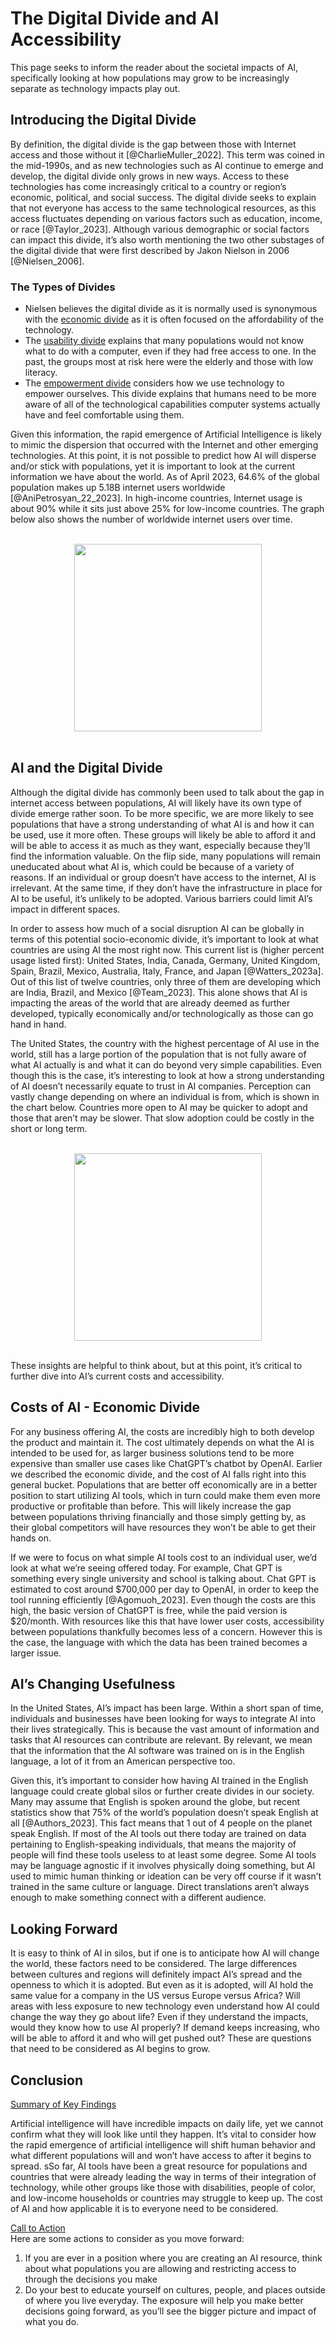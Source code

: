# The Digital Divide and AI Accessibility

This page seeks to inform the reader about the societal impacts of AI, specifically looking at how populations may grow to be increasingly separate as technology impacts play out. 

## Introducing the Digital Divide {-}

By definition, the digital divide is the gap between those with Internet access and those without it [@CharlieMuller_2022]. This term was coined in the mid-1990s, and as new technologies such as AI continue to emerge and develop, the digital divide only grows in new ways. Access to these technologies has come increasingly critical to a country or region’s economic, political, and social success. The digital divide seeks to explain that not everyone has access to the same technological resources, as this access fluctuates depending on various factors such as education, income, or race [@Taylor_2023]. Although various demographic or social factors can impact this divide, it’s also worth mentioning the two other substages of the digital divide that were first described by Jakon Nielson in 2006 [@Nielsen_2006]. 

### The Types of Divides {-}

* Nielsen believes the digital divide as it is normally used is synonymous with the <span style="text-decoration: underline;">economic divide</span> as it is often focused on the affordability of the technology. 
* The <span style="text-decoration: underline;">usability divide</span> explains that many populations would not know what to do with a computer, even if they had free access to one. In the past, the groups most at risk here were the elderly and those with low literacy. 
* The <span style="text-decoration: underline;">empowerment divide</span> considers how we use technology to empower ourselves. This divide explains that humans need to be more aware of all of the technological capabilities computer systems actually have and feel comfortable using them. 

Given this information, the rapid emergence of Artificial Intelligence is likely to mimic the dispersion that occurred with the Internet and other emerging technologies. At this point, it is not possible to predict how AI will disperse and/or stick with populations, yet it is important to look at the current information we have about the world. As of April 2023, 64.6% of the global population makes up 5.18B internet users worldwide [@AniPetrosyan_22_2023]. In high-income countries, Internet usage is about 90% while it sits just above 25% for low-income countries. The graph below also shows the number of worldwide internet users over time. 

<br><img src="Site_Photos/Internet_Users.png" style="height:300px; width:auto; display:block; margin-left:auto; margin-right:auto;"><br>


## AI and the Digital Divide {-}

Although the digital divide has commonly been used to talk about the gap in internet access between populations, AI will likely have its own type of divide emerge rather soon. To be more specific, we are more likely to see populations that have a strong understanding of what AI is and how it can be used, use it more often. These groups will likely be able to afford it and will be able to access it as much as they want, especially because they’ll find the information valuable. On the flip side, many populations will remain uneducated about what AI is, which could be because of a variety of reasons. If an individual or group doesn’t have access to the internet, AI is irrelevant. At the same time, if they don’t have the infrastructure in place for AI to be useful, it’s unlikely to be adopted. Various barriers could limit AI’s impact in different spaces. 

In order to assess how much of a social disruption AI can be globally in terms of this potential socio-economic divide, it’s important to look at what countries are using AI the most right now. This current list is (higher percent usage listed first): United States, India, Canada, Germany, United Kingdom, Spain, Brazil, Mexico, Australia, Italy, France, and Japan [@Watters_2023a]. Out of this list of twelve countries, only three of them are developing which are India, Brazil, and Mexico [@Team_2023]. This alone shows that AI is impacting the areas of the world that are already deemed as further developed, typically economically and/or technologically as those can go hand in hand. 

The United States, the country with the highest percentage of AI use in the world, still has a large portion of the population that is not fully aware of what AI actually is and what it can do beyond very simple capabilities. Even though this is the case, it’s interesting to look at how a strong understanding of AI doesn’t necessarily equate to trust in AI companies. Perception can vastly change depending on where an individual is from, which is shown in the chart below. Countries more open to AI may be quicker to adopt and those that aren’t may be slower. That slow adoption could be costly in the short or long term. 

<br><img src="Site_Photos/AI_Acceptance.png" style="height:300px; width:auto; display:block; margin-left:auto; margin-right:auto;"><br>

These insights are helpful to think about, but at this point, it’s critical to further dive into AI’s current costs and accessibility. 

## Costs of AI - Economic Divide  {-}

For any business offering AI, the costs are incredibly high to both develop the product and maintain it. The cost ultimately depends on what the AI is intended to be used for, as larger business solutions tend to be more expensive than smaller use cases like ChatGPT’s chatbot by OpenAI. Earlier we described the economic divide, and the cost of AI falls right into this general bucket. Populations that are better off economically are in a better position to start utilizing AI tools, which in turn could make them even more productive or profitable than before. This will likely increase the gap between populations thriving financially and those simply getting by, as their global competitors will have resources they won’t be able to get their hands on. 

If we were to focus on what simple AI tools cost to an individual user, we’d look at what we’re seeing offered today. For example, Chat GPT is something every single university and school is talking about. Chat GPT is estimated to cost around \$700,000 per day to OpenAI, in order to keep the tool running efficiently [@Agomuoh_2023]. Even though the costs are this high, the basic version of ChatGPT is free, while the paid version is \$20/month. With resources like this that have lower user costs, accessibility between populations thankfully becomes less of a concern. However this is the case, the language with which the data has been trained becomes a larger issue. 

## AI’s Changing Usefulness  {-}

In the United States, AI’s impact has been large. Within a short span of time, individuals and businesses have been looking for ways to integrate AI into their lives strategically. This is because the vast amount of information and tasks that AI resources can contribute are relevant. By relevant, we mean that the information that the AI software was trained on is in the English language, a lot of it from an American perspective too. 

Given this, it’s important to consider how having AI trained in the English language could create global silos or further create divides in our society. Many may assume that English is spoken around the globe, but recent statistics show that 75% of the world’s population doesn’t speak English at all [@Authors_2023]. This fact means that 1 out of 4 people on the planet speak English. If most of the AI tools out there today are trained on data pertaining to English-speaking individuals, that means the majority of people will find these tools useless to at least some degree. Some AI tools may be language agnostic if it involves physically doing something, but AI used to mimic human thinking or ideation can be very off course if it wasn’t trained in the same culture or language. Direct translations aren’t always enough to make something connect with a different audience.


## Looking Forward  {-}

It is easy to think of AI in silos, but if one is to anticipate how AI will change the world, these factors need to be considered. The large differences between cultures and regions will definitely impact AI’s spread and the openness to which it is adopted. But even as it is adopted, will AI hold the same value for a company in the US versus Europe versus Africa? Will areas with less exposure to new technology even understand how AI could change the way they go about life? Even if they understand the impacts, would they know how to use AI properly? If demand keeps increasing, who will be able to afford it and who will get pushed out? These are questions that need to be considered as AI begins to grow.

## Conclusion {-}
<u>Summary of Key Findings</u>

Artificial intelligence will have incredible impacts on daily life, yet we cannot confirm what they will look like until they happen. It’s vital to consider how the rapid emergence of artificial intelligence will shift human behavior and what different populations will and won’t have access to after it begins to spread. sSo far, AI tools have been a great resource for populations and countries that were already leading the way in terms of their integration of technology, while other groups like those with disabilities, people of color, and low-income households or countries may struggle to keep up. The cost of AI and how applicable it is to everyone need to be considered.

<u>Call to Action</u><br>
Here are some actions to consider as you move forward:

  1. If you are ever in a position where you are creating an AI resource, think about what populations you are allowing and restricting access to through the decisions you make 
  2. Do your best to educate yourself on cultures, people, and places outside of where you live everyday. The exposure will help you make better decisions going forward, as you’ll see the bigger picture and impact of what you do. 